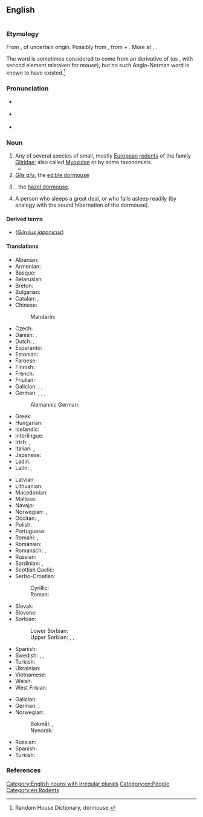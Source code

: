 ==English==
[[File:Graphiurus spec -murinus-1.jpg|thumb|{{vern|African Dormouse}}]]
{{wikipedia}}

===Etymology===
From {{inh|en|enm|dormous}}, of uncertain origin. Possibly from {{m|enm||dor-}}, from {{der|en|non|dár||benumbed}} + {{m|enm|mous||mouse}}. More at {{l|en|doze}}, {{l|en|mouse}}.

The word is sometimes considered to come from an {{cog|xno|-}} derivative of {{cog|fro|dormir||to sleep}} (as {{m|xno|*dormouse||tending to be dormant}}, with second element mistaken for ''mouse''), but no such Anglo-Norman word is known to have existed.<ref>Random House Dictionary, dormouse.</ref>

===Pronunciation===
* {{a|GenAm}} {{IPA|en|/ˈdɔɹmaʊs/}}
* {{a|RP}} {{IPA|en|/ˈdɔːmaʊs/}}
* {{audio|en|LL-Q1860 (eng)-Vealhurl-dormouse.wav ‎|Audio (UK)}}

===Noun===
{{en-noun|dormice}}

# Any of several species of small, mostly [[European]] [[rodent]]s of the family [[Gliridae]]; also called [[Myoxidae]] or {{taxlink|Muscardinidae|family}} by some taxonomists.
#* {{quote-book|en|year=1837| year_published= 1977 |page=237|title= {{w|Mauprat}} |author= {{w|George Sand}}|trans=Stanley Young|publisher=Cassandra Editions|url= https://books.google.co.nz/books?id=NTTeAwAAQBAJ |isbn= 9780897338677 |passage= For a long time the '''dormouse''' and polecat had seemed to him overfeeble enemies for his restless valour, even as the granary floor seemed to afford too narrow a field. Every day he read the papers of the previous day in the servants' hall of the houses he visited, and it appeared to him that this war in America, which was hailed as the awakening of the spirit of liberty and justice in the New World, ought to produce a revolution in France.}}
# ''[[Glis glis]]'', the [[edible dormouse]]
# {{lb|en|UK}} {{taxlink|Muscardinus avellanarius|species}}, the [[hazel dormouse]].
# {{lb|en|figuratively}} A person who sleeps a great deal, or who falls asleep readily (by analogy with the sound hibernation of the dormouse).

====Derived terms====
* {{vern|Japanese dormouse}} (''[[Glirulus japonicus]]'')

====Translations====
{{trans-top|rodent}}
* Albanian: {{t|sq|gjumashi i majmë}}
* Armenian: {{t+|hy|քնամուկ}}
* Basque: {{t|eu|muxar}}
* Belarusian: {{t|be|соня-палчок}}
* Breton: {{t|br|hunegan gris}}
* Bulgarian: {{t+|bg|сънливец}}
* Catalan: {{t|ca|liró}}, {{t|ca|rata dormidora|f}}
* Chinese:
*: Mandarin: {{t+|cmn|睡鼠|tr=shuìshǔ|sc=Hani}}
* Czech: {{t+|cs|plch}}
* Danish: {{t+|da|syvsover}}, {{t|da|hasselmus}}
* Dutch: {{t+|nl|relmuis|f}}, {{t+|nl|hazelmuis|f}}
* Esperanto: {{t|eo|gliro}}
* Estonian: {{t|et|kunel}}
* Faroese: {{t|fo|heslimús}}
* Finnish: {{t+|fi|unikeko}}
* French: {{t+|fr|loir|m}}
* Friulian: {{t|fur|glîr}}
* Galician: {{t|gl|leirón}}, {{t+|gl|lirio|m}}, {{t|gl|liranco|m}}
* German: {{t+|de|Bilch|m}}, {{t+|de|Schläfer|m}}, {{t+|de|Schlafmaus|f}}, {{t+|de|Siebenschläfer|m}}
*: Alemannic German: {{t|gsw|Haselmuus|f}}
* Greek: {{t+|el|δασομυωξός|m}}
* Hungarian: {{t+|hu|pele}}
* Icelandic: {{t|is|heslimús}}
* Interlingue: {{t|ie|glire}}
* Irish: {{t|ga|luch chodlamáin|f}}, {{t|ga|dallóg fhéir|f}}
* Italian: {{t+|it|ghiro|m}}, {{t+|it|moscardino|m}}
* Japanese: {{t|ja|ヤマネ|tr=yamane}}
* Ladin: {{t|lld|ghiro|m}}
* Latin: {{t|la|glīs|m}}, {{t|la|nītēdula|f}}
{{trans-mid}}
* Latvian: {{t|lv|susuris}}
* Lithuanian: {{t|lt|miegapelė}}
* Macedonian: {{t|mk|полв}}
* Maltese: {{t|mt|ġurdien ta’ denbu pjuma}}
* Navajo: {{t|nv|yéigo ałhoshii}}
* Norwegian: {{t|no|syvsover}}, {{t|no|sovemus}}
* Occitan: {{t+|oc|missara|f}}, {{t|oc|greule}}
* Polish: {{t+|pl|popielica|f}}
* Portuguese: {{t+|pt|arganaz|m}}
* Romani: {{t|rom|xurtso|m}}, {{t|rom|xurtsaika|f}}
* Romanian: {{t|ro|șoarece de pădure}}
* Romansch: {{t|rm|durmigliet|m}}, {{t|rm|glirida|f}}
* Russian: {{t+|ru|со́ня|f}}
* Sardinian: {{t|sc|topi de venadroxu}}, {{t|sc|medrona de tzirva}}
* Scottish Gaelic: {{t|gd|dallag|f}}
* Serbo-Croatian:
*: Cyrillic: {{t|sh|пух|m|sc=Cyrl}}
*: Roman: {{t+|sh|puh|m}}
* Slovak: {{t|sk|plch}}
* Slovene: {{t+|sl|polh|m}}
* Sorbian:
*: Lower Sorbian: {{t|dsb|pjelch|m}}
*: Upper Sorbian: {{t|hsb|lěsna myška|f}}, {{t|hsb|połch|m}}, {{t|hsb|połšk|m}}
* Spanish: {{t+|es|lirón|m}}
* Swedish: {{t+|sv|sjusovare}}, {{t|sv|sovmöss}}, {{t+|sv|hasselmus}}
* Turkish: {{t+|tr|kakırca}}
* Ukrainian: {{t|uk|соня|f}}
* Vietnamese: {{t|vi|chuột sóc}}
* Welsh: {{t|cy|pathew|m}}
* West Frisian: {{t|fy|sânslieper}}
{{trans-bottom}}

{{trans-top|A person who sleeps a great deal}}
* Galician: {{t|gl|leirón|m}}
* German: {{t+|de|Siebenschläfer}}, {{t+|de|Schlafmütze|m}}
* Norwegian:
*: Bokmål: {{t|nb|syvsover|m}}, {{t|nb|sjusover|m}}
*: Nynorsk: {{t|nn|sjusovar|m}}
{{trans-mid}}
* Russian: {{t+|ru|соня|f}}
* Spanish: {{t+|es|lirón|m}}
* Turkish: {{t+|tr|yediuyuklayangiller}}
{{trans-bottom}}

===References===
<references/>

[[Category:English nouns with irregular plurals]]
[[Category:en:People]]
[[Category:en:Rodents]]